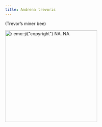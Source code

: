```yaml
---
title: Andrena trevoris
---
```

(Trevor's miner bee)

[![`r emo::ji("copyright")` NA. NA.](NA){height=300}](NA)
